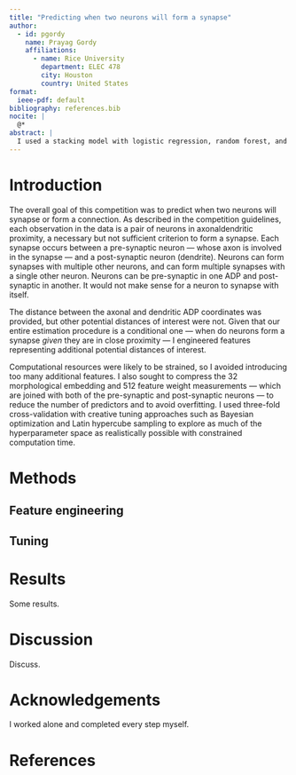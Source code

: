 ```yaml
---
title: "Predicting when two neurons will form a synapse"
author:
  - id: pgordy
    name: Prayag Gordy
    affiliations:
      - name: Rice University
        department: ELEC 478
        city: Houston
        country: United States
format:
  ieee-pdf: default
bibliography: references.bib
nocite: |
  @*
abstract: |
  I used a stacking model with logistic regression, random forest, and gradient-boosted trees to predict when two neurons will synapse or form a connection. First, I used linear regression models to impute missing morphological embedding data. Then, I constructed a suite of new features, including additional distance estimates, categories of projection regions, percentiles of neuron popularity, and similarity and norm metrics for morphological embeddings and feature weights. I tuned five initial models: (1) logistic regression using a grid search; (2) random forest using a grid search; (3) random forest using Bayesian optimization built on (2); (4) boosted trees using a grid search with Latin hypercube sampling; and (5) boosted trees using Bayesian optimization built on (4). To determine the final classification, I took the mode of the predictions from each of the five models. Though my stacking model would have ranked 47th on the public leaderboard, it ranked fifth on the private leaderboard, suggesting that my approach reduced overfitting.
---
```


# Introduction

[T]{.IEEEPARstart}[he]{} overall goal of this competition was to predict when two neurons will synapse or form a connection. As described in the competition guidelines, each observation in the data is a pair of neurons in axonaldendritic proximity, a necessary but not sufficient criterion to form a synapse. Each synapse occurs between a pre-synaptic neuron — whose axon is involved in the synapse — and a post-synaptic neuron (dendrite). Neurons can form synapses with multiple other neurons, and can form multiple synapses with a single other neuron. Neurons can be pre-synaptic in one ADP and post-synaptic in another. It would not make sense for a neuron to synapse with itself.

The distance between the axonal and dendritic ADP coordinates was provided, but other potential distances of interest were not. Given that our entire estimation procedure is a conditional one — when do neurons form a synapse _given_ they are in close proximity — I engineered features representing additional potential distances of interest.

Computational resources were likely to be strained, so I avoided introducing too many additional features. I also sought to compress the 32 morphological embedding and 512 feature weight measurements — which are joined with both of the pre-synaptic and post-synaptic neurons — to reduce the number of predictors and to avoid overfitting. I used three-fold cross-validation with creative tuning approaches such as Bayesian optimization and Latin hypercube sampling to explore as much of the hyperparameter space as realistically possible with constrained computation time.

# Methods

## Feature engineering


## Tuning


# Results

Some results.


# Discussion

Discuss.


# Acknowledgements {-}

I worked alone and completed every step myself.


# References {-}


